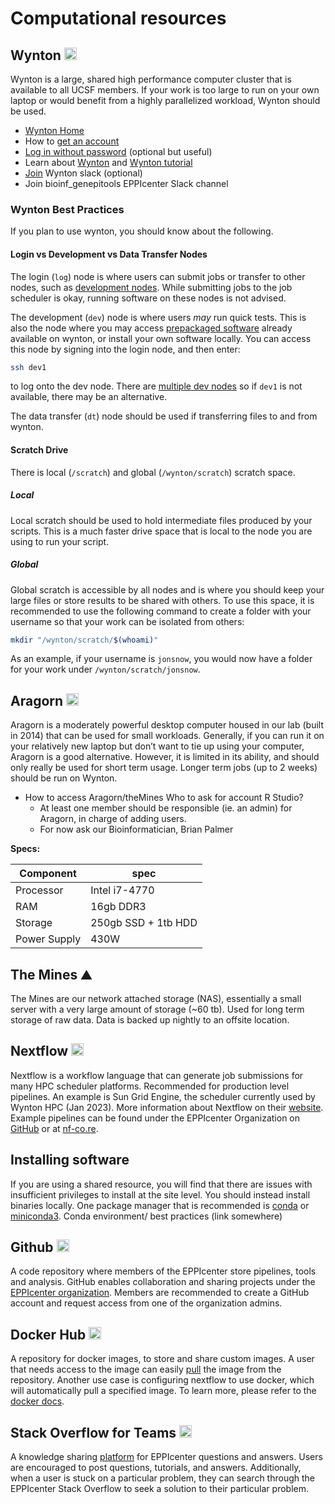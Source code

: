 # Computational resources  

## Wynton <img src="./images/wynton.png" width="20" />  
Wynton is a large, shared high performance computer cluster that is available to all UCSF members. If your work is too large to run on your own laptop or would benefit from a highly parallelized workload, Wynton should be used. 

- [Wynton Home](https://wynton.ucsf.edu/hpc/index.html) 
- How to [get an account](https://wynton.ucsf.edu/hpc/about/join.html) 
- [Log in without password](https://wynton.ucsf.edu/hpc/howto/log-in-without-pwd.html) (optional but useful) 
- Learn about [Wynton](https://wynton.ucsf.edu/hpc/index.html) and [Wynton tutorial](https://github.com/ucsf-wynton/tutorials/wiki)
- [Join](https://wynton.ucsf.edu/hpc/support/index.html)  Wynton slack (optional)            
- Join bioinf_genepitools EPPIcenter Slack channel 

### Wynton Best Practices

If you plan to use wynton, you should know about the following.

#### Login vs Development vs Data Transfer Nodes

The login (`log`) node is where users can submit jobs or transfer to other nodes, such as [development nodes](https://wynton.ucsf.edu/hpc/get-started/development-prototyping.html). While submitting jobs to the job scheduler is okay, running software on these nodes is not advised.

The development (`dev`) node is where users *may* run quick tests. This is also the node where you may access [prepackaged software](https://wynton.ucsf.edu/hpc/software/software-modules.html) already available on wynton, or install your own software locally. You can access this node by signing into the login node, and then enter:

```bash
ssh dev1
```

to log onto the dev node. There are [multiple dev nodes](https://wynton.ucsf.edu/hpc/get-started/development-prototyping.html) so if `dev1` is not available, there may be an alternative.

The data transfer (`dt`) node should be used if transferring files to and from wynton. 


#### Scratch Drive

There is local (`/scratch`) and global (`/wynton/scratch`) scratch space.

##### Local

Local scratch should be used to hold intermediate files produced by your scripts. This is a much faster drive space that is local to the node you are using to run your script. 

##### Global

Global scratch is accessible by all nodes and is where you should keep your large files or store results to be shared with others. To use this space, it is recommended to use the following command to create a folder with your username so that your work can be isolated from others:

```bash
mkdir "/wynton/scratch/$(whoami)"
```

As an example, if your username is `jonsnow`, you would now have a folder for your work under `/wynton/scratch/jonsnow`. 

## Aragorn <img src="./images/aragorn.png" width="20" />  
Aragorn is a moderately powerful desktop computer housed in our lab (built in 2014) that can be used for small workloads. Generally, if you can run it on your relatively new laptop but don't want to tie up using your computer, Aragorn is a good alternative. However, it is limited in its ability, and should only really be used for short term usage. Longer term jobs (up to 2 weeks) should be run on Wynton. 

- How to access Aragorn/theMines   Who to ask for account R Studio?
  - At least one member should be responsible (ie. an admin) for Aragorn, in charge of adding users. 
  - For now ask our Bioinformatician, Brian Palmer

**Specs:** 

| Component | spec            	| 
| ------------  | ------------------- | 
| Processor	| Intel i7-4770   	| 
| RAM      	| 16gb DDR3       	| 
| Storage  	| 250gb SSD + 1tb HDD | 
| Power Supply | 430W            	| 


## The Mines ⛰️

The Mines are our network attached storage (NAS), essentially a small server with a very large amount of storage (~60 tb). Used for long term storage of raw data. Data is backed up nightly to an offsite location. 

## Nextflow <img src="./images/nextflow.png" width="20" />  
Nextflow is a workflow language that can generate job submissions for many HPC scheduler platforms. Recommended for production level pipelines. An example is Sun Grid Engine, the scheduler currently used by Wynton HPC (Jan 2023). More information about Nextflow on their [website](https://www.nextflow.io/). Example pipelines can be found under the EPPIcenter Organization on [GitHub](https://github.com/EPPIcenter) or at [nf-co.re](https://nf-co.re/). 

## Installing software  
If you are using a shared resource, you will find that there are issues with insufficient privileges to install at the site level. You should instead install binaries locally. One package manager that is recommended is [conda](https://docs.conda.io/en/latest/) or [miniconda3](https://docs.conda.io/en/latest/miniconda.html).  Conda environment/ best practices (link somewhere) 

## Github <img src="./images/github.png" width="20" />
A code repository where members of the EPPIcenter store pipelines, tools and analysis. GitHub enables collaboration and sharing projects under the [EPPIcenter organization](https://github.com/EPPIcenter). Members are recommended to create a GitHub account and request access from one of the organization admins.

## Docker Hub <img src="./images/docker.png" width="20" />
A repository for docker images, to store and share custom images. A user that needs access to the image can easily [pull](https://docs.docker.com/engine/reference/commandline/pull/) the image from the repository. Another use case is configuring nextflow to use docker, which will automatically pull a specified image. To learn more, please refer to the [docker docs](https://docs.docker.com/get-started/overview/).

## Stack Overflow for Teams <img src="./images/stackoverflow.png" width="20" /> 
A knowledge sharing [platform](https://stackoverflowteams.com/c/eppicenter/questions) for EPPIcenter questions and answers.  Users are encouraged to post questions, tutorials, and answers.  Additionally, when a user is stuck on a particular problem, they can search through the EPPIcenter Stack Overflow to seek a solution to their particular problem.
